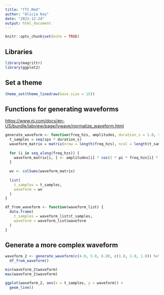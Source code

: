 ```yaml
---
title: "fft.Rmd"
author: "Alicia Key"
date: "2022-12-24"
output: html_document
---
```


```r
knitr::opts_chunk$set(echo = TRUE)
```

## Libraries

```r
library(magrittr)
library(ggplot2)
```

## Set a theme

```r
theme_set(theme_linedraw(base_size = 15))
```

## Functions for generating waveforms

[https://www.ni.com/docs/en-US/bundle/labview/page/lvwave/normalize_waveform.html](https://www.ni.com/docs/en-US/bundle/labview/page/lvwave/normalize_waveform.html)

```r
generate_waveform <- function(freq_hzs, amplitudes, duration_s = 1.0, sps = 100) {
  t_samples = seq(sps * duration_s)
  waveform_matrix = matrix(nrow = length(freq_hzs), ncol = length(t_samples))
  
  for (i in seq_along(freq_hzs)) {
    waveform_matrix[i, ] <- amplitudes[i] * cos(2 * pi * freq_hzs[i] * t_samples / sps)
  }
  
  wv <- colSums(waveform_matrix)
  
  list(
    t_samples = t_samples,
    waveform = wv
  )
}

df_from_waveform <- function(waveform_list) {
  data.frame(
    t_samples = waveform_list$t_samples,
    waveform = waveform_list$waveform
  )
}
```

## Generate a more complex waveform

```r
waveform_2 <- generate_waveform(c(4.0, 5.0, 6.0), c(1.0, 1.0, 1.0)) %>%
  df_from_waveform()

min(waveform_2$waveform)
max(waveform_2$waveform)

ggplot(waveform_2, aes(x = t_samples, y = waveform)) +
  geom_line()
```
